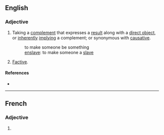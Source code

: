 ==English==

===Adjective===
{{en-adj|-}}

# {{lb|en|linguistics|of a verb}} Taking a [[complement]] that expresses a [[result]] along with a [[direct object]], or [[inherently]] [[imply]]ing a complement; or synonymous with [[causative]].
#: to make someone be something
#: [[enslave]]: to make someone a [[slave]]
# {{lb|en|linguistics|rare|of a verb}} [[factive|Factive]].

====References====
* {{R:OED Online|title=factitive|code=67508|part of speech=adj. and n|date=April 2016}}

----

==French==

===Adjective===
{{head|fr|adjective form}}

# {{feminine singular of|factitif|lang=fr}}